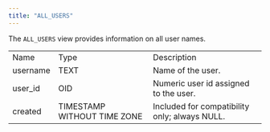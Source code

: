 ```yaml
---
title: "ALL_USERS"
---
```


<div id="all_users" class="registered_link"></div>


The `ALL_USERS` view provides information on all user names.

|          |                             |                                               |
|----------|-----------------------------|-----------------------------------------------|
| Name     | Type                        | Description                                   |
| username | TEXT                        | Name of the user.                             |
| user\_id | OID                         | Numeric user id assigned to the user.         |
| created  | TIMESTAMP WITHOUT TIME ZONE | Included for compatibility only; always NULL. |
